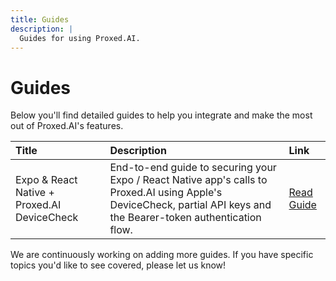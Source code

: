 ```yaml
---
title: Guides
description: |
  Guides for using Proxed.AI.
---
```


# Guides

Below you'll find detailed guides to help you integrate and make the most out of Proxed.AI's features.

| Title                                                     | Description                                                                                                                                        | Link                                                              |
| :-------------------------------------------------------- | :------------------------------------------------------------------------------------------------------------------------------------------------- | :---------------------------------------------------------------- |
| Expo & React Native + Proxed.AI DeviceCheck             | End-to-end guide to securing your Expo / React Native app's calls to Proxed.AI using Apple's DeviceCheck, partial API keys and the Bearer-token authentication flow. | [Read Guide](./react-native-expo-devicecheck) |

We are continuously working on adding more guides. If you have specific topics you'd like to see covered, please let us know!

